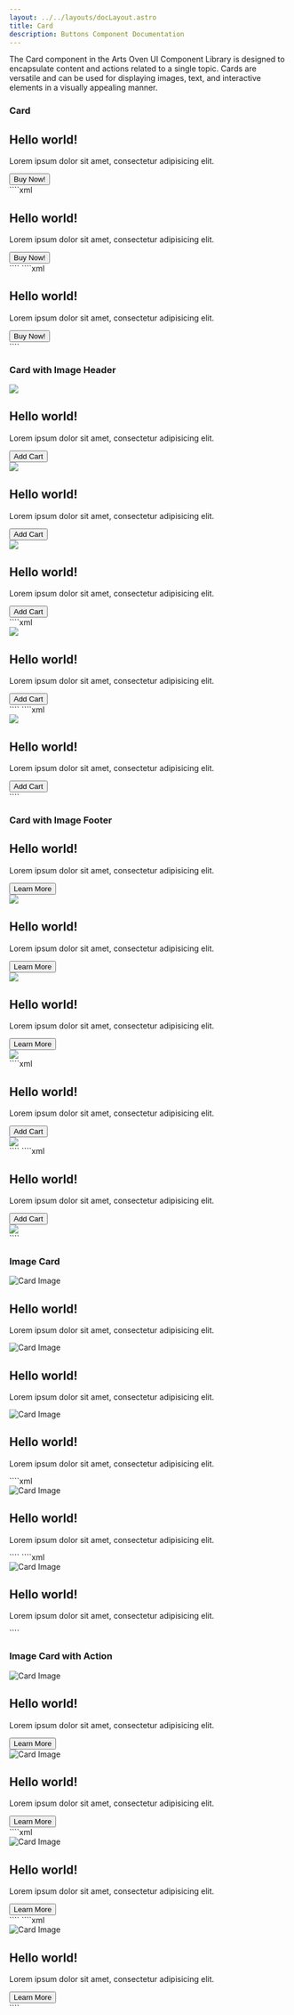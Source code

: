 ```yaml
---
layout: ../../layouts/docLayout.astro
title: Card
description: Buttons Component Documentation
---
```



The Card component in the Arts Oven UI Component Library is designed to encapsulate content and actions related to a single topic. Cards are versatile and can be used for displaying images, text, and interactive elements in a visually appealing manner.

### Card

<Tabs>
    <TabItem label="Preview">
        <Card>
            <div class="card">
                <div class="card-body">
                    <h2 class="card-title">Hello world!</h2>
                    <p>Lorem ipsum dolor sit amet, consectetur adipisicing elit.</p>
                    <div class="card-footer">
                        <button class="btn btn-primary">Buy Now!</button>
                    </div>
                </div>
            </div>
        </Card>
    </TabItem>
    <TabItem label="HTML">
        ````xml
        <div class="card">
            <div class="card-body">
                <h2 class="card-title">Hello world!</h2>
                <p>Lorem ipsum dolor sit amet, consectetur adipisicing elit.</p>
                <div class="card-footer">
                    <button class="btn btn-primary">Buy Now!</button>
                </div>
            </div>
        </div>
        ````
    </TabItem>
    <TabItem label="JSX">
        ````xml
        <div className="card">
            <div className="card-body">
                <h2 className="card-title">Hello world!</h2>
                <p>Lorem ipsum dolor sit amet, consectetur adipisicing elit.</p>
                <div className="card-footer">
                    <button className="btn btn-primary">Buy Now!</button>
                </div>
            </div>
        </div>
        ````
    </TabItem>
</Tabs>

### Card with Image Header

<Tabs>
    <TabItem label="Preview">
        <Card>
            <div class="grid grid-cols-1 md:grid-cols-3 gap-6">
                <div class="card">
                    <img src="https://images.unsplash.com/photo-1643584549066-fc993fc9cb43?q=80&w=3870&auto=format&fit=crop&ixlib=rb-4.0.3&ixid=M3wxMjA3fDB8MHxwaG90by1wYWdlfHx8fGVufDB8fHx8fA%3D%3D"/>
                    <div class="card-body">
                        <h2 class="card-title">Hello world!</h2>
                        <p>Lorem ipsum dolor sit amet, consectetur adipisicing elit.</p>
                        <div class="card-footer justify-end">
                            <button class="btn btn-primary">Add Cart</button>
                        </div>
                    </div>
                </div>
                <div class="card">
                    <img src="https://images.unsplash.com/photo-1511556532299-8f662fc26c06?q=80&w=3870&auto=format&fit=crop&ixlib=rb-4.0.3&ixid=M3wxMjA3fDB8MHxwaG90by1wYWdlfHx8fGVufDB8fHx8fA%3D%3D"/>
                    <div class="card-body">
                        <h2 class="card-title">Hello world!</h2>
                        <p>Lorem ipsum dolor sit amet, consectetur adipisicing elit.</p>
                        <div class="card-footer justify-end">
                            <button class="btn btn-primary">Add Cart</button>
                        </div>
                    </div>
                </div>
                <div class="card">
                    <img src="https://images.unsplash.com/photo-1515955656352-a1fa3ffcd111?q=80&w=3870&auto=format&fit=crop&ixlib=rb-4.0.3&ixid=M3wxMjA3fDB8MHxwaG90by1wYWdlfHx8fGVufDB8fHx8fA%3D%3D"/>
                    <div class="card-body">
                        <h2 class="card-title">Hello world!</h2>
                        <p>Lorem ipsum dolor sit amet, consectetur adipisicing elit.</p>
                        <div class="card-footer justify-end">
                            <button class="btn btn-primary">Add Cart</button>
                        </div>
                    </div>
                </div>
            </div>
        </Card>
    </TabItem>
    <TabItem label="HTML">
        ````xml
        <div class="card">
            <img src="https://placehold.co/600x400"/>
                <div class="card-body">
                    <h2 class="card-title">Hello world!</h2>
                    <p>Lorem ipsum dolor sit amet, consectetur adipisicing elit.</p>
                    <div class="card-footer justify-end">
                        <button class="btn btn-primary">Add Cart</button>
                    </div>
                </div>
        </div>
        ````
    </TabItem>
    <TabItem label="JSX">
        ````xml
        <div className="card">
            <img src="https://placehold.co/600x400"/>
                <div className="card-body">
                    <h2 className="card-title">Hello world!</h2>
                    <p>Lorem ipsum dolor sit amet, consectetur adipisicing elit.</p>
                    <div className="card-footer justify-end">
                        <button className="btn btn-primary">Add Cart</button>
                    </div>
                </div>
        </div>
        ````
    </TabItem>
</Tabs>

### Card with Image Footer

<Tabs>
    <TabItem label="Preview">
        <Card>
            <div class="grid grid-cols-1 md:grid-cols-3 gap-6">
                <div class="card">
                    <div class="card-body">
                        <h2 class="card-title">Hello world!</h2>
                        <p>Lorem ipsum dolor sit amet, consectetur adipisicing elit.</p>
                        <div class="card-footer">
                            <button class="btn btn-secondary">Learn More</button>
                        </div>
                    </div>
                    <img src="https://images.unsplash.com/photo-1511556532299-8f662fc26c06?q=80&w=3870&auto=format&fit=crop&ixlib=rb-4.0.3&ixid=M3wxMjA3fDB8MHxwaG90by1wYWdlfHx8fGVufDB8fHx8fA%3D%3D"/>
                </div>
                <div class="card">
                    <div class="card-body">
                        <h2 class="card-title">Hello world!</h2>
                        <p>Lorem ipsum dolor sit amet, consectetur adipisicing elit.</p>
                        <div class="card-footer">
                            <button class="btn btn-secondary">Learn More</button>
                        </div>
                    </div>
                    <img src="https://images.unsplash.com/photo-1515955656352-a1fa3ffcd111?q=80&w=3870&auto=format&fit=crop&ixlib=rb-4.0.3&ixid=M3wxMjA3fDB8MHxwaG90by1wYWdlfHx8fGVufDB8fHx8fA%3D%3D"/>
                </div>
                <div class="card">
                    <div class="card-body">
                        <h2 class="card-title">Hello world!</h2>
                        <p>Lorem ipsum dolor sit amet, consectetur adipisicing elit.</p>
                        <div class="card-footer">
                            <button class="btn btn-secondary">Learn More</button>
                        </div>
                    </div>
                    <img src="https://images.unsplash.com/photo-1643584549066-fc993fc9cb43?q=80&w=3870&auto=format&fit=crop&ixlib=rb-4.0.3&ixid=M3wxMjA3fDB8MHxwaG90by1wYWdlfHx8fGVufDB8fHx8fA%3D%3D"/>
                </div>
            </div>
        </Card>
    </TabItem>
    <TabItem label="HTML">
        ````xml
        <div class="card">
            <div class="card-body">
                <h2 class="card-title">Hello world!</h2>
                <p>Lorem ipsum dolor sit amet, consectetur adipisicing elit.</p>
                <div class="card-footer justify-end">
                    <button class="btn btn-primary">Add Cart</button>
                </div>
            </div>
            <img src="https://placehold.co/600x400"/>
        </div>
        ````
    </TabItem>
    <TabItem label="JSX">
        ````xml
        <div class="card">
            <div className="card-body">
                <h2 className="card-title">Hello world!</h2>
                <p>Lorem ipsum dolor sit amet, consectetur adipisicing elit.</p>
                <div className="card-footer justify-end">
                    <button className="btn btn-primary">Add Cart</button>
                </div>
            </div>
            <img src="https://placehold.co/600x400"/>
        </div>
        ````
    </TabItem>
</Tabs>

### Image Card

<Tabs>
    <TabItem label="Preview">
        <Card>
            <div class="grid grid-cols-1 md:grid-cols-3 gap-6">
                <div class="card">
                    <img src="https://images.unsplash.com/photo-1569670380856-5f541c74121d?q=80&w=3765&auto=format&fit=crop&ixlib=rb-4.0.3&ixid=M3wxMjA3fDB8MHxwaG90by1wYWdlfHx8fGVufDB8fHx8fA%3D%3D" alt="Card Image"/>
                    <div class="card-img-overlay">
                        <div class="card-body">
                            <h2 class="card-title">Hello world!</h2>
                            <p>Lorem ipsum dolor sit amet, consectetur adipisicing elit.</p>
                        </div>
                    </div>
                </div>
                <div class="card">
                    <img src="https://images.unsplash.com/photo-1569670380685-169d7737183d?q=80&w=3987&auto=format&fit=crop&ixlib=rb-4.0.3&ixid=M3wxMjA3fDB8MHxwaG90by1wYWdlfHx8fGVufDB8fHx8fA%3D%3D" alt="Card Image"/>
                    <div class="card-img-overlay">
                        <div class="card-body">
                            <h2 class="card-title">Hello world!</h2>
                            <p>Lorem ipsum dolor sit amet, consectetur adipisicing elit.</p>
                        </div>
                    </div>
                </div>
                <div class="card">
                    <img src="https://images.unsplash.com/photo-1609515286252-3429567a66fd?q=80&w=3456&auto=format&fit=crop&ixlib=rb-4.0.3&ixid=M3wxMjA3fDB8MHxwaG90by1wYWdlfHx8fGVufDB8fHx8fA%3D%3D" alt="Card Image"/>
                    <div class="card-img-overlay">
                        <div class="card-body">
                            <h2 class="card-title">Hello world!</h2>
                            <p>Lorem ipsum dolor sit amet, consectetur adipisicing elit.</p>
                        </div>
                    </div>
                </div>
            </div>
        </Card>
    </TabItem>
    <TabItem label="HTML">
        ````xml
        <div class="card">
            <img src="https://via.placeholder.com/600x400" alt="Card Image"/>
            <div class="card-img-overlay">
                <div class="card-body">
                    <h2 class="card-title">Hello world!</h2>
                    <p>Lorem ipsum dolor sit amet, consectetur adipisicing elit.</p>
                </div>
            </div>
        </div>
        ````
    </TabItem>
    <TabItem label="JSX">
        ````xml
        <div className="card">
            <img src="https://via.placeholder.com/600x400" alt="Card Image"/>
            <div className="card-img-overlay">
                <div className="card-body">
                    <h2 className="card-title">Hello world!</h2>
                    <p>Lorem ipsum dolor sit amet, consectetur adipisicing elit.</p>
                </div>
            </div>
        </div>
        ````
    </TabItem>
</Tabs>

### Image Card with Action

<Tabs>
    <TabItem label="Preview">
        <Card>
            <div class="grid grid-cols-1 md:grid-cols-3 gap-6">
                <div class="card col-span-2">
                    <img src="https://images.unsplash.com/photo-1601933470198-75ebdfa8e740?q=80&w=3870&auto=format&fit=crop&ixlib=rb-4.0.3&ixid=M3wxMjA3fDB8MHxwaG90by1wYWdlfHx8fGVufDB8fHx8fA%3D%3D" alt="Card Image"/>
                    <div class="card-img-overlay">
                        <div class="card-body w-full">
                            <h2 class="card-title">Hello world!</h2>
                            <p>Lorem ipsum dolor sit amet, consectetur adipisicing elit.</p>
                            <div class="card-footer">
                                <button class="btn btn-primary">Learn More</button>
                            </div>
                        </div>
                    </div>
                </div>
                <div class="card">
                    <img src="https://images.unsplash.com/photo-1726148153468-0a2da6b480ce?q=80&w=3919&auto=format&fit=crop&ixlib=rb-4.0.3&ixid=M3wxMjA3fDB8MHxwaG90by1wYWdlfHx8fGVufDB8fHx8fA%3D%3D" alt="Card Image"/>
                    <div class="card-img-overlay">
                        <div class="card-body">
                            <h2 class="card-title">Hello world!</h2>
                            <p>Lorem ipsum dolor sit amet, consectetur adipisicing elit.</p>
                            <div class="card-footer">
                                <button class="btn btn-primary">Learn More</button>
                            </div>
                        </div>
                    </div>
                </div>
            </div>
        </Card>
    </TabItem>
    <TabItem label="HTML">
        ````xml
        <div class="card">
            <img src="https://via.placeholder.com/600x400" alt="Card Image"/>
            <div class="card-img-overlay">
                <div class="card-body">
                    <h2 class="card-title">Hello world!</h2>
                    <p>Lorem ipsum dolor sit amet, consectetur adipisicing elit.</p>
                    <div class="card-footer">
                        <button class="btn btn-primary">Learn More</button>
                    </div>
                </div>
            </div>
        </div>
        ````
    </TabItem>
    <TabItem label="JSX">
        ````xml
        <div className="card">
            <img src="https://via.placeholder.com/600x400" alt="Card Image"/>
            <div className="card-img-overlay">
                <div className="card-body">
                    <h2 className="card-title">Hello world!</h2>
                    <p>Lorem ipsum dolor sit amet, consectetur adipisicing elit.</p>
                    <div className="card-footer">
                        <button className="btn btn-primary">Learn More</button>
                    </div>
                </div>
            </div>
        </div>
        ````
    </TabItem>
</Tabs>
